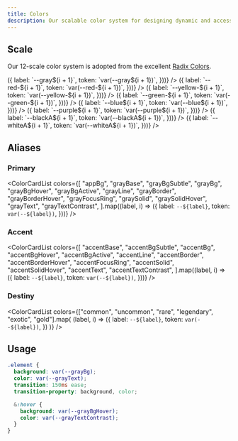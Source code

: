```yaml
---
title: Colors
description: Our scalable color system for designing dynamic and accessible interfaces.
---
```


## Scale

Our 12-scale color system is adopted from the excellent [Radix Colors](https://www.radix-ui.com/colors).

<PaletteGrid>
  <ColorPalette
    label="Gray"
    colors={Array(12)
      .fill("")
      .map((_, i) => ({
        label: `--gray${i + 1}`,
        token: `var(--gray${i + 1})`,
      }))}
  />
  <ColorPalette
    label="Red"
    colors={Array(12)
      .fill("")
      .map((_, i) => ({
        label: `--red-${i + 1}`,
        token: `var(--red-${i + 1})`,
      }))}
  />
  <ColorPalette
    label="Yellow"
    colors={Array(12)
      .fill("")
      .map((_, i) => ({
        label: `--yellow-${i + 1}`,
        token: `var(--yellow-${i + 1})`,
      }))}
  />
  <ColorPalette
    label="Green"
    colors={Array(12)
      .fill("")
      .map((_, i) => ({
        label: `--green-${i + 1}`,
        token: `var(--green-${i + 1})`,
      }))}
  />
  <ColorPalette
    label="Blue"
    colors={Array(12)
      .fill("")
      .map((_, i) => ({
        label: `--blue${i + 1}`,
        token: `var(--blue${i + 1})`,
      }))}
  />
  <ColorPalette
    label="Purple"
    colors={Array(12)
      .fill("")
      .map((_, i) => ({
        label: `--purple${i + 1}`,
        token: `var(--purple${i + 1})`,
      }))}
  />
  <ColorPalette
    label="Black Alpha"
    alpha
    colors={Array(12)
      .fill("")
      .map((_, i) => ({
        label: `--blackA${i + 1}`,
        token: `var(--blackA${i + 1})`,
      }))}
  />
  <ColorPalette
    label="White Alpha"
    alpha
    light
    colors={Array(12)
      .fill("")
      .map((_, i) => ({
        label: `--whiteA${i + 1}`,
        token: `var(--whiteA${i + 1})`,
      }))}
  />
</PaletteGrid>

## Aliases

### Primary

<ColorCardList
  colors={[
    "appBg",
    "grayBase",
    "grayBgSubtle",
    "grayBg",
    "grayBgHover",
    "grayBgActive",
    "grayLine",
    "grayBorder",
    "grayBorderHover",
    "grayFocusRing",
    "graySolid",
    "graySolidHover",
    "grayText",
    "grayTextContrast",
  ].map((label, i) => ({
    label: `--${label}`,
    token: `var(--${label})`,
  }))}
/>
### Accent

<ColorCardList
  colors={[
    "accentBase",
    "accentBgSubtle",
    "accentBg",
    "accentBgHover",
    "accentBgActive",
    "accentLine",
    "accentBorder",
    "accentBorderHover",
    "accentFocusRing",
    "accentSolid",
    "accentSolidHover",
    "accentText",
    "accentTextContrast",
  ].map((label, i) => ({
    label: `--${label}`,
    token: `var(--${label})`,
  }))}
/>

### Destiny

<ColorCardList
  colors={["common", "uncommon", "rare", "legendary", "exotic", "gold"].map(
    (label, i) => ({
      label: `--${label}`,
      token: `var(--${label})`,
    })
  )}
/>

## Usage

```scss
.element {
  background: var(--grayBg);
  color: var(--grayText);
  transition: 150ms ease;
  transition-property: background, color;

  &:hover {
    background: var(--grayBgHover);
    color: var(--grayTextContrast);
  }
}
```

